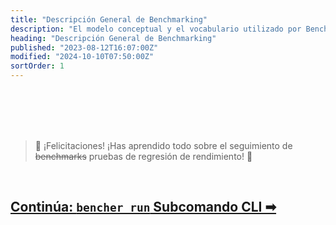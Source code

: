 ```yaml
---
title: "Descripción General de Benchmarking"
description: "El modelo conceptual y el vocabulario utilizado por Bencher para Benchmarking Continuo"
heading: "Descripción General de Benchmarking"
published: "2023-08-12T16:07:00Z"
modified: "2024-10-10T07:50:00Z"
sortOrder: 1
---
```



<Intro />
<Benchmark />
<Metric />
<Measure />

<br />

<Report />
<Branch />
<Head />
<StartPoint />
<Testbed />

<br />

<Threshold />
<Test />
<Model />
<BoundaryLimit />
<Alert />

<br />
<br />

> 🐰 ¡Felicitaciones! ¡Has aprendido todo sobre el seguimiento de ~~benchmarks~~ pruebas de regresión de rendimiento! 🎉

<br/>

<h2><a href="/es/docs/explanation/bencher-run/">Continúa: <code>bencher run</code> Subcomando CLI ➡</a></h2>